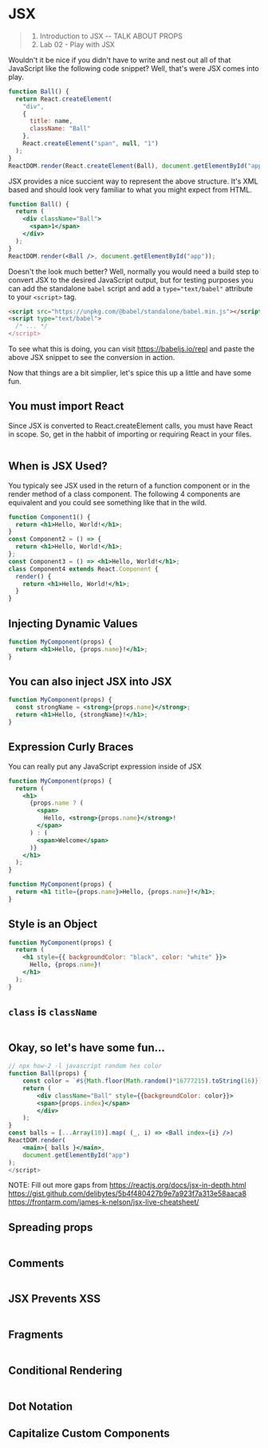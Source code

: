# JSX

> 1. Introduction to JSX -- TALK ABOUT PROPS
> 1. Lab 02 - Play with JSX

Wouldn't it be nice if you didn't have to write and nest out all of that JavaScript like the following code snippet? Well, that's were JSX comes into play.

```jsx
function Ball() {
  return React.createElement(
    "div",
    {
      title: name,
      className: "Ball"
    },
    React.createElement("span", null, "1")
  );
}
ReactDOM.render(React.createElement(Ball), document.getElementById("app"));
```

JSX provides a nice succient way to represent the above structure. It's XML based and should look very familiar to what you might expect from HTML.

```jsx
function Ball() {
  return (
    <div className="Ball">
      <span>1</span>
    </div>
  );
}
ReactDOM.render(<Ball />, document.getElementById("app"));
```

Doesn't the look much better? Well, normally you would need a build step to convert JSX to the desired JavaScript output,
but for testing purposes you can add the standalone `babel` script and add a `type="text/babel"` attribute to your `<script>` tag.

```html
<script src="https://unpkg.com/@babel/standalone/babel.min.js"></script>
<script type="text/babel">
  /* ... */
</script>
```

To see what this is doing, you can visit https://babeljs.io/repl and paste the above JSX snippet to see the conversion in action.

Now that things are a bit simplier, let's spice this up a little and have some fun.

## You must import React

Since JSX is converted to React.createElement calls, you must have React in scope. So, get in the habbit of importing or requiring React in your files.

```javascript
```

## When is JSX Used?

You typicaly see JSX used in the return of a function component or in the render method of a class component.
The following 4 components are equivalent and you could see something like that in the wild.

```jsx
function Component1() {
  return <h1>Hello, World!</h1>;
}
const Component2 = () => {
  return <h1>Hello, World!</h1>;
};
const Component3 = () => <h1>Hello, World!</h1>;
class Component4 extends React.Component {
  render() {
    return <h1>Hello, World!</h1>;
  }
}
```

## Injecting Dynamic Values

```jsx
function MyComponent(props) {
  return <h1>Hello, {props.name}!</h1>;
}
```

## You can also inject JSX into JSX

```jsx
function MyComponent(props) {
  const strongName = <strong>{props.name}</strong>;
  return <h1>Hello, {strongName}!</h1>;
}
```

## Expression Curly Braces

You can really put any JavaScript expression inside of JSX

```jsx
function MyComponent(props) {
  return (
    <h1>
      {props.name ? (
        <span>
          Hello, <strong>{props.name}</strong>!
        </span>
      ) : (
        <span>Welcome</span>
      )}
    </h1>
  );
}
```

```jsx
function MyComponent(props) {
  return <h1 title={props.name}>Hello, {props.name}!</h1>;
}
```

## Style is an Object

```jsx
function MyComponent(props) {
  return (
    <h1 style={{ backgroundColor: "black", color: "white" }}>
      Hello, {props.name}!
    </h1>
  );
}
```

## `class` is `className`

```jsx
```

## Okay, so let's have some fun...

```jsx
// npx how-2 -l javascript random hex color
function Ball(props) {
    const color = `#${Math.floor(Math.random()*16777215).toString(16)}`;
    return (
        <div className="Ball" style={{backgroundColor: color}}>
        <span>{props.index}</span>
        </div>
    );
}
const balls = [...Array(10)].map( (_, i) => <Ball index={i} />)
ReactDOM.render(
    <main>{ balls }</main>,
    document.getElementById("app")
);
</script>
```

NOTE: Fill out more gaps from https://reactjs.org/docs/jsx-in-depth.html
https://gist.github.com/delibytes/5b4f480427b9e7a923f7a313e58aaca8
https://frontarm.com/james-k-nelson/jsx-live-cheatsheet/

## Spreading props

```jsx
```

## Comments

```jsx
```

## JSX Prevents XSS

```jsx
```

## Fragments

```

```

## Conditional Rendering

```

```

## Dot Notation

## Capitalize Custom Components
